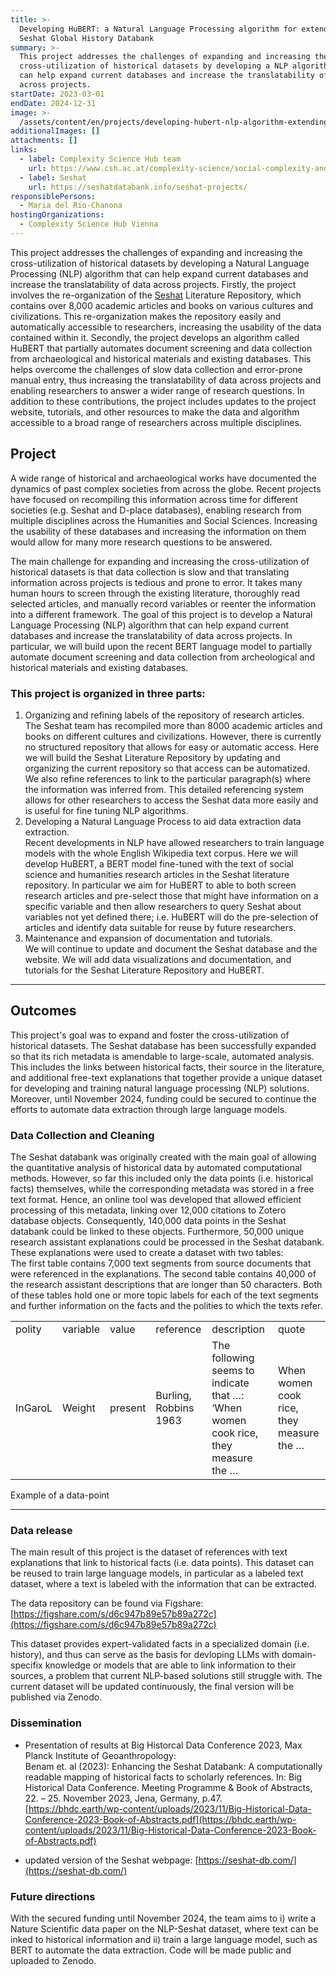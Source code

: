 ```yaml
---
title: >-
  Developing HuBERT: a Natural Language Processing algorithm for extending the
  Seshat Global History Databank
summary: >-
  This project addresses the challenges of expanding and increasing the
  cross-utilization of historical datasets by developing a NLP algorithm that
  can help expand current databases and increase the translatability of data
  across projects.
startDate: 2023-03-01
endDate: 2024-12-31
image: >-
  /assets/content/en/projects/developing-hubert-nlp-algorithm-extending-seshat-global-history-databank/image.png
additionalImages: []
attachments: []
links:
  - label: Complexity Science Hub team
    url: https://www.csh.ac.at/complexity-science/social-complexity-and-collapse/
  - label: Seshat
    url: https://seshatdatabank.info/seshat-projects/
responsiblePersons:
  - Maria del Rio-Chanona
hostingOrganizations:
  - Complexity Science Hub Vienna
---
```

This project addresses the challenges of expanding and increasing the cross-utilization of historical datasets by developing a Natural Language Processing (NLP) algorithm that can help expand current databases and increase the translatability of data across projects. Firstly, the project involves the re-organization of the [Seshat](https://seshatdatabank.info/seshat-projects/) Literature Repository, which contains over 8,000 academic articles and books on various cultures and civilizations. This re-organization makes the repository easily and automatically accessible to researchers, increasing the usability of the data contained within it. Secondly, the project develops an algorithm called HuBERT that partially automates document screening and data collection from archaeological and historical materials and existing databases. This helps overcome the challenges of slow data collection and error-prone manual entry, thus increasing the translatability of data across projects and enabling researchers to answer a wider range of research questions. In addition to these contributions, the project includes updates to the project website, tutorials, and other resources to make the data and algorithm accessible to a broad range of researchers across multiple disciplines.

## **Project**

A wide range of historical and archaeological works have documented the dynamics of past complex societies from across the globe. Recent projects have focused on recompiling this information across time for different societies (e.g. Seshat and D-place databases), enabling research from multiple disciplines across the Humanities and Social Sciences. Increasing the usability of these databases and increasing the information on them would allow for many more research questions to be answered.

The main challenge for expanding and increasing the cross-utilization of historical datasets is that data collection is slow and that translating information across projects is tedious and prone to error. It takes many human hours to screen through the existing literature, thoroughly read selected articles, and manually record variables or reenter the information into a different framework. The goal of this project is to develop a Natural Language Processing (NLP) algorithm that can help expand current databases and increase the translatability of data across projects. In particular, we will build upon the recent BERT language model to partially automate document screening and data collection from archeological and historical materials and existing databases.

### **This project is organized in three parts:**

1. Organizing and refining labels of the repository of research articles.\
   The Seshat team has recompiled more than 8000 academic articles and books on different cultures and civilizations. However, there is currently no structured repository that allows for easy or automatic access. Here we will build the Seshat Literature Repository by updating and organizing the current repository so that access can be automatized. We also refine references to link to the particular paragraph(s) where the information was inferred from. This detailed referencing system allows for other researchers to access the Seshat data more easily and is useful for fine tuning NLP algorithms.
2. Developing a Natural Language Process to aid data extraction data extraction.\
   Recent developments in NLP have allowed researchers to train language models with the whole English Wikipedia text corpus. Here we will develop HuBERT, a BERT model fine-tuned with the text of social science and humanities research articles in the Seshat literature repository. In particular we aim for HuBERT to able to both screen research articles and pre-select those that might have information on a specific variable and then allow researchers to query Seshat about variables not yet defined there; i.e. HuBERT will do the pre-selection of articles and identify data suitable for reuse by future researchers.
3. Maintenance and expansion of documentation and tutorials.\
   We will continue to update and document the Seshat database and the website. We will add data visualizations and documentation, and tutorials for the Seshat Literature Repository and HuBERT.

---

## **Outcomes**

This project's goal was to expand and foster the cross-utilization of historical datasets. The Seshat database has been successfully expanded so that its rich metadata is amendable to large-scale, automated analysis. This includes the links between historical facts, their source in the literature, and additional free-text explanations that together provide a unique dataset for developing and training natural language processing (NLP) solutions. Moreover, until November 2024, funding could be secured to continue the efforts to automate data extraction through large language models.

### **Data Collection and Cleaning**

The Seshat databank was originally created with the main goal of allowing the quantitative analysis of historical data by automated computational methods. However, so far this included only the data points (i.e. historical facts) themselves, while the corresponding metadata was stored in a free text format. Hence, an online tool was developed that allowed efficient processing of this metadata, linking over 12,000 citations to Zotero database objects. Consequently, 140,000 data points in the Seshat databank could be linked to these objects. Furthermore, 50,000 unique research assistant explanations could be processed in the Seshat databank. These explanations were used to create a dataset with two tables:\
The first table contains 7,000 text segments from source documents that were referenced in the explanations. The second table contains 40,000 of the research assistant descriptions that are longer than 50 characters. Both of these tables hold one or more topic labels for each of the text segments and further information on the facts and the polities to which the texts refer.

|         |          |         |                       |                                                                                   |                                          |
| ------- | -------- | ------- | --------------------- | --------------------------------------------------------------------------------- | ---------------------------------------- |
| polity  | variable | value   | reference             | description                                                                       | quote                                    |
| InGaroL | Weight   | present | Burling, Robbins 1963 | The following seems to indicate that …: ‘When women cook rice, they measure the … | When women cook rice, they measure the … |

Example of a data-point

---

### **Data release**

The main result of this project is the dataset of references with text explanations that link to historical facts (i.e. data points). This dataset can be reused to train large language models, in particular as a labeled text dataset, where a text is labeled with the information that can be extracted.

The data repository can be found via Figshare: [https://figshare.com/s/d6c947b89e57b89a272c](https://figshare.com/s/d6c947b89e57b89a272c)

This dataset provides expert-validated facts in a specialized domain (i.e. history), and thus can serve as the basis for devloping LLMs with domain-specifix knowledge or models that are able to link information to their sources, a problem that current NLP-based solutions still struggle with. The current dataset will be updated continuously, the final version will be published via Zenodo.

### **Dissemination**

* Presentation of results at Big Historcal Data Conference 2023, Max Planck Institute of Geoanthropology:\
  Benam et. al (2023): Enhancing the Seshat Databank: A computationally readable mapping of historical facts to scholarly references. In: Big Historical Data Conference. Meeting Programme & Book of Abstracts, 22. – 25. November 2023, Jena, Germany, p.47.\
  [https://bhdc.earth/wp-content/uploads/2023/11/Big-Historical-Data-Conference-2023-Book-of-Abstracts.pdf](https://bhdc.earth/wp-content/uploads/2023/11/Big-Historical-Data-Conference-2023-Book-of-Abstracts.pdf)

- updated version of the Seshat webpage: [https://seshat-db.com/](https://seshat-db.com/)

### **Future directions**

With the secured funding until November 2024, the team aims to i) write a Nature Scientific data paper on the NLP-Seshat dataset, where text can be inked to historical information and ii) train a large language model, such as BERT to automate the data extraction. Code will be made public and uploaded to Zenodo.

<LinkButton label="more CLARIAH-AT projects" href="/project-funding" />

<LinkButton label="more DHA projects" href="/projects" />
